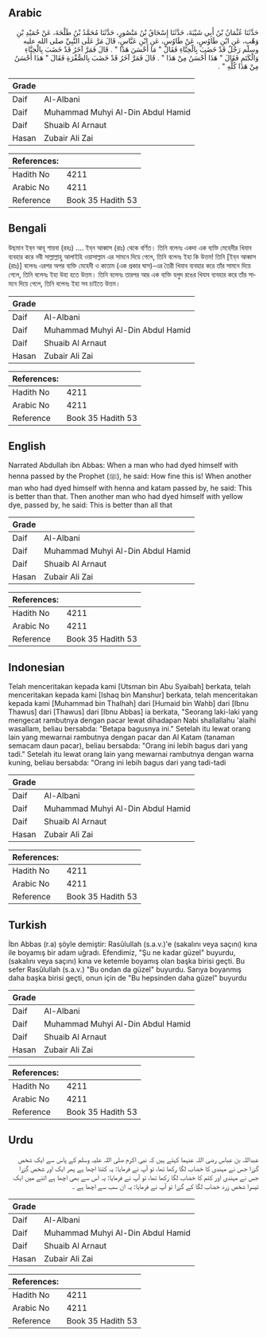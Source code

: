 ## Arabic


<div dir="rtl" lang="ar" style={{fontSize:'larger',backgroundColor:'#f8f9fa',padding:20}}>
حَدَّثَنَا عُثْمَانُ بْنُ أَبِي شَيْبَةَ، حَدَّثَنَا إِسْحَاقُ بْنُ مَنْصُورٍ، حَدَّثَنَا مُحَمَّدُ بْنُ طَلْحَةَ، عَنْ حُمَيْدِ بْنِ وَهْبٍ، عَنِ ابْنِ طَاوُسٍ، عَنْ طَاوُسٍ، عَنِ ابْنِ عَبَّاسٍ، قَالَ مَرَّ عَلَى النَّبِيِّ صلى الله عليه وسلم رَجُلٌ قَدْ خَضَبَ بِالْحِنَّاءِ فَقَالَ ‏"‏ مَا أَحْسَنَ هَذَا ‏"‏ ‏.‏ قَالَ فَمَرَّ آخَرُ قَدْ خَضَبَ بِالْحِنَّاءِ وَالْكَتَمِ فَقَالَ ‏"‏ هَذَا أَحْسَنُ مِنْ هَذَا ‏"‏ ‏.‏ قَالَ فَمَرَّ آخَرُ قَدْ خَضَبَ بِالصُّفْرَةِ فَقَالَ ‏"‏ هَذَا أَحْسَنُ مِنْ هَذَا كُلِّهِ ‏"‏ ‏.‏
</div>
<div style={{backgroundColor:'#f8f9fa',padding:20, marginBottom: 10}}><table> <thead> <tr> <th>Grade</th> <th></th> </tr> </thead> <tbody> <tr><td>Daif</td><td>Al-Albani</td></tr><tr><td>Daif</td><td>Muhammad Muhyi Al-Din Abdul Hamid</td></tr><tr><td>Daif</td><td>Shuaib Al Arnaut</td></tr><tr><td>Hasan</td><td>Zubair Ali Zai</td></tr></tbody></table><table> <thead> <tr> <th>References:</th> <th></th> </tr> </thead> <tbody><tr><td>Hadith No</td><td>4211</td></tr><tr><td>Arabic No</td><td>4211</td></tr><tr><td>Reference</td><td>Book 35 Hadith 53</td></tr></tbody></table></div>

## Bengali


<div dir="ltr" lang="bn" style={{fontSize:'larger',backgroundColor:'#f8f9fa',padding:20}}>
উছমান ইব্‌ন আবূ শায়বা (রহঃ) .... ইব্‌ন আব্বাস (রাঃ) থেকে বর্ণিত। তিনি বলেনঃ একদা এক ব্যক্তি মেহেদীর খিযাব ব্যবহার করে নবী সাল্লাল্লাহু আলাইহি ওয়াসাল্লাম এর সামনে দিয়ে গেলে, তিনি বলেনঃ ইহা কি উত্তম! তিনি [ইব্‌ন আব্বাস (রাঃ)] বলেনঃ এরপর অপর ব্যক্তি মেহেদী ও কাতাম (এক প্রকার ঘাস)-এর তৈরী খিযাব ব্যবহার করে তাঁর সামনে দিয়ে গেলে, তিনি বলেনঃ ইহা উহা হতে উত্তম। তিনি বলেনঃ তারপর আর এক ব্যক্তি হলুদ রঙের খিযাব ব্যবহার করে তাঁর সামনে দিয়ে গেলে, তিনি বলেনঃ ইহা সব চাইতে উত্তম।
</div>
<div style={{backgroundColor:'#f8f9fa',padding:20, marginBottom: 10}}><table> <thead> <tr> <th>Grade</th> <th></th> </tr> </thead> <tbody> <tr><td>Daif</td><td>Al-Albani</td></tr><tr><td>Daif</td><td>Muhammad Muhyi Al-Din Abdul Hamid</td></tr><tr><td>Daif</td><td>Shuaib Al Arnaut</td></tr><tr><td>Hasan</td><td>Zubair Ali Zai</td></tr></tbody></table><table> <thead> <tr> <th>References:</th> <th></th> </tr> </thead> <tbody><tr><td>Hadith No</td><td>4211</td></tr><tr><td>Arabic No</td><td>4211</td></tr><tr><td>Reference</td><td>Book 35 Hadith 53</td></tr></tbody></table></div>

## English


<div dir="ltr" lang="en" style={{fontSize:'larger',backgroundColor:'#f8f9fa',padding:20}}>
Narrated Abdullah ibn Abbas: When a man who had dyed himself with henna passed by the Prophet (ﷺ), he said: How fine this is! When another man who had dyed himself with henna and katam passed by, he said: This is better than that. Then another man who had dyed himself with yellow dye, passed by, he said: This is better than all that
</div>
<div style={{backgroundColor:'#f8f9fa',padding:20, marginBottom: 10}}><table> <thead> <tr> <th>Grade</th> <th></th> </tr> </thead> <tbody> <tr><td>Daif</td><td>Al-Albani</td></tr><tr><td>Daif</td><td>Muhammad Muhyi Al-Din Abdul Hamid</td></tr><tr><td>Daif</td><td>Shuaib Al Arnaut</td></tr><tr><td>Hasan</td><td>Zubair Ali Zai</td></tr></tbody></table><table> <thead> <tr> <th>References:</th> <th></th> </tr> </thead> <tbody><tr><td>Hadith No</td><td>4211</td></tr><tr><td>Arabic No</td><td>4211</td></tr><tr><td>Reference</td><td>Book 35 Hadith 53</td></tr></tbody></table></div>

## Indonesian


<div dir="ltr" lang="id" style={{fontSize:'larger',backgroundColor:'#f8f9fa',padding:20}}>
Telah menceritakan kepada kami [Utsman bin Abu Syaibah] berkata, telah menceritakan kepada kami [Ishaq bin Manshur] berkata, telah menceritakan kepada kami [Muhammad bin Thalhah] dari [Humaid bin Wahb] dari [Ibnu Thawus] dari [Thawus] dari [Ibnu Abbas] ia berkata, "Seorang laki-laki yang mengecat rambutnya dengan pacar lewat dihadapan Nabi shallallahu 'alaihi wasallam, beliau bersabda: "Betapa bagusnya ini." Setelah itu lewat orang lain yang mewarnai rambutnya dengan pacar dan Al Katam (tanaman semacam daun pacar), beliau bersabda: "Orang ini lebih bagus dari yang tadi." Setelah itu lewat orang lain yang mewarnai rambutnya dengan warna kuning, beliau bersabda: "Orang ini lebih bagus dari yang tadi-tadi
</div>
<div style={{backgroundColor:'#f8f9fa',padding:20, marginBottom: 10}}><table> <thead> <tr> <th>Grade</th> <th></th> </tr> </thead> <tbody> <tr><td>Daif</td><td>Al-Albani</td></tr><tr><td>Daif</td><td>Muhammad Muhyi Al-Din Abdul Hamid</td></tr><tr><td>Daif</td><td>Shuaib Al Arnaut</td></tr><tr><td>Hasan</td><td>Zubair Ali Zai</td></tr></tbody></table><table> <thead> <tr> <th>References:</th> <th></th> </tr> </thead> <tbody><tr><td>Hadith No</td><td>4211</td></tr><tr><td>Arabic No</td><td>4211</td></tr><tr><td>Reference</td><td>Book 35 Hadith 53</td></tr></tbody></table></div>

## Turkish


<div dir="ltr" lang="tr" style={{fontSize:'larger',backgroundColor:'#f8f9fa',padding:20}}>
İbn Abbas (r.a) şöyle demiştir: Rasûlullah (s.a.v.)'e (sakalını veya saçını) kına ile boyamış bir adam uğradı. Efendimiz, "Şu ne kadar güzel" buyurdu, (sakalını veya saçını) kına ve ketemle boyamış olan başka birisi geçti. Bu sefer Rasûlullah (s.a.v.) "Bu ondan da güzel" buyurdu. Sarıya boyanmış daha başka birisi geçti, onun için de "Bu hepsinden daha güzel" buyurdu
</div>
<div style={{backgroundColor:'#f8f9fa',padding:20, marginBottom: 10}}><table> <thead> <tr> <th>Grade</th> <th></th> </tr> </thead> <tbody> <tr><td>Daif</td><td>Al-Albani</td></tr><tr><td>Daif</td><td>Muhammad Muhyi Al-Din Abdul Hamid</td></tr><tr><td>Daif</td><td>Shuaib Al Arnaut</td></tr><tr><td>Hasan</td><td>Zubair Ali Zai</td></tr></tbody></table><table> <thead> <tr> <th>References:</th> <th></th> </tr> </thead> <tbody><tr><td>Hadith No</td><td>4211</td></tr><tr><td>Arabic No</td><td>4211</td></tr><tr><td>Reference</td><td>Book 35 Hadith 53</td></tr></tbody></table></div>

## Urdu


<div dir="rtl" lang="ur" style={{fontSize:'larger',backgroundColor:'#f8f9fa',padding:20}}>
عبداللہ بن عباس رضی اللہ عنہما کہتے ہیں کہ نبی اکرم صلی اللہ علیہ وسلم کے پاس سے ایک شخص گزرا جس نے مہندی کا خضاب لگا رکھا تھا، تو آپ نے فرمایا: یہ کتنا اچھا ہے پھر ایک اور شخص گزرا جس نے مہندی اور کتم کا خضاب لگا رکھا تھا، تو آپ نے فرمایا: یہ اس سے بھی اچھا ہے اتنے میں ایک تیسرا شخص زرد خضاب لگا کے گزرا تو آپ نے فرمایا: یہ ان سب سے اچھا ہے ۔
</div>
<div style={{backgroundColor:'#f8f9fa',padding:20, marginBottom: 10}}><table> <thead> <tr> <th>Grade</th> <th></th> </tr> </thead> <tbody> <tr><td>Daif</td><td>Al-Albani</td></tr><tr><td>Daif</td><td>Muhammad Muhyi Al-Din Abdul Hamid</td></tr><tr><td>Daif</td><td>Shuaib Al Arnaut</td></tr><tr><td>Hasan</td><td>Zubair Ali Zai</td></tr></tbody></table><table> <thead> <tr> <th>References:</th> <th></th> </tr> </thead> <tbody><tr><td>Hadith No</td><td>4211</td></tr><tr><td>Arabic No</td><td>4211</td></tr><tr><td>Reference</td><td>Book 35 Hadith 53</td></tr></tbody></table></div>